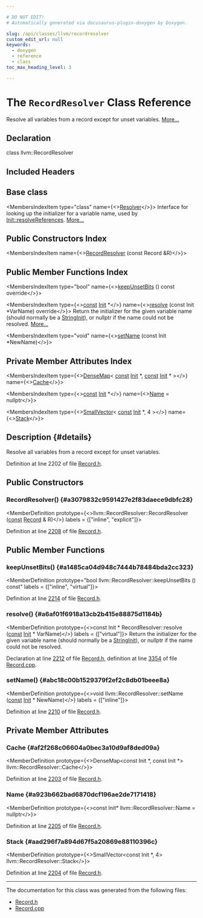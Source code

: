 ```yaml
---

# DO NOT EDIT!
# Automatically generated via docusaurus-plugin-doxygen by Doxygen.

slug: /api/classes/llvm/recordresolver
custom_edit_url: null
keywords:
  - doxygen
  - reference
  - class
toc_max_heading_level: 3

---
```





# The `RecordResolver` Class Reference

<DoxygenPage pluginConfig={pluginConfig}>

Resolve all variables from a record except for unset variables. <a href="#details">More...</a>

## Declaration

<CodeBlock>class llvm::RecordResolver</CodeBlock>

## Included Headers

<IncludesList>
<IncludesListItem
  filePath="llvm/TableGen/Record.h"
  permalink="/docs/api/files/include/include/llvm/include/llvm/tablegen/record-h"
  isLocal="true" />
</IncludesList>

## Base class

<MembersIndex>

<MembersIndexItem
  type="class"
  name={<><a href="/docs/api/classes/llvm/resolver">Resolver</a></>}>
Interface for looking up the initializer for a variable name, used by <a href="/docs/api/classes/llvm/init/#a00581957c4bb1587a458c3fbf4326f7a">Init::resolveReferences</a>. <a href="/docs/api/classes/llvm/resolver/#details">More...</a>
</MembersIndexItem>

</MembersIndex>

## Public Constructors Index

<MembersIndex>

<MembersIndexItem
  name={<><a href="#a3079832c9591427e2f83daece9dbfc28">RecordResolver</a> (const Record &amp;R)</>}>
</MembersIndexItem>

</MembersIndex>

## Public Member Functions Index

<MembersIndex>

<MembersIndexItem
  type="bool"
  name={<><a href="#a1485ca04d948c7444b78484bda2cc323">keepUnsetBits</a> () const override</>}>
</MembersIndexItem>

<MembersIndexItem
  type={<><a href="/docs/api/files/lib/lib/target/lib/target/aarch64/aarch64promoteconstant-cpp/#a90f8350fecae261c25be85d38b451bff">const</a> <a href="/docs/api/classes/llvm/init">Init</a> &#42;</>}
  name={<><a href="#a6af01f6918a13cb2b415e88875d1184b">resolve</a> (const Init &#42;VarName) override</>}>
Return the initializer for the given variable name (should normally be a <a href="/docs/api/classes/llvm/stringinit">StringInit</a>), or nullptr if the name could not be resolved. <a href="#a6af01f6918a13cb2b415e88875d1184b">More...</a>
</MembersIndexItem>

<MembersIndexItem
  type="void"
  name={<><a href="#abc18c00b1529379f2ef2c8db01beee8a">setName</a> (const Init &#42;NewName)</>}>
</MembersIndexItem>

</MembersIndex>

## Private Member Attributes Index

<MembersIndex>

<MembersIndexItem
  type={<><a href="/docs/api/classes/llvm/densemap">DenseMap</a>&lt; <a href="/docs/api/files/lib/lib/target/lib/target/aarch64/aarch64promoteconstant-cpp/#a90f8350fecae261c25be85d38b451bff">const</a> <a href="/docs/api/classes/llvm/init">Init</a> &#42;, <a href="/docs/api/files/lib/lib/target/lib/target/aarch64/aarch64promoteconstant-cpp/#a90f8350fecae261c25be85d38b451bff">const</a> <a href="/docs/api/classes/llvm/init">Init</a> &#42; &gt;</>}
  name={<><a href="#af2f268c06604a0bec3a10d9af8ded09a">Cache</a></>}>
</MembersIndexItem>

<MembersIndexItem
  type={<><a href="/docs/api/files/lib/lib/target/lib/target/aarch64/aarch64promoteconstant-cpp/#a90f8350fecae261c25be85d38b451bff">const</a> <a href="/docs/api/classes/llvm/init">Init</a> &#42;</>}
  name={<><a href="#a923b662bad6870dcf196ae2de7171418">Name</a> = nullptr</>}>
</MembersIndexItem>

<MembersIndexItem
  type={<><a href="/docs/api/classes/llvm/smallvector">SmallVector</a>&lt; <a href="/docs/api/files/lib/lib/target/lib/target/aarch64/aarch64promoteconstant-cpp/#a90f8350fecae261c25be85d38b451bff">const</a> <a href="/docs/api/classes/llvm/init">Init</a> &#42;, 4 &gt;</>}
  name={<><a href="#aad296f7a894d67f5a20869e88110396c">Stack</a></>}>
</MembersIndexItem>

</MembersIndex>

## Description {#details}

Resolve all variables from a record except for unset variables.

Definition at line 2202 of file <a href="/docs/api/files/include/include/llvm/include/llvm/tablegen/record-h">Record.h</a>.

<SectionDefinition>

## Public Constructors

### RecordResolver() {#a3079832c9591427e2f83daece9dbfc28}

<MemberDefinition
  prototype={<>llvm::RecordResolver::RecordResolver (<a href="/docs/api/files/lib/lib/target/lib/target/aarch64/aarch64promoteconstant-cpp/#a90f8350fecae261c25be85d38b451bff">const</a> <a href="/docs/api/classes/llvm/record">Record</a> &amp; R)</>}
  labels = {["inline", "explicit"]}>

Definition at line <a href="/docs/api/files/include/include/llvm/include/llvm/tablegen/record-h/#l02208">2208</a> of file <a href="/docs/api/files/include/include/llvm/include/llvm/tablegen/record-h">Record.h</a>.
</MemberDefinition>

</SectionDefinition>

<SectionDefinition>

## Public Member Functions

### keepUnsetBits() {#a1485ca04d948c7444b78484bda2cc323}

<MemberDefinition
  prototype="bool llvm::RecordResolver::keepUnsetBits () const"
  labels = {["inline", "virtual"]}>

Definition at line <a href="/docs/api/files/include/include/llvm/include/llvm/tablegen/record-h/#l02214">2214</a> of file <a href="/docs/api/files/include/include/llvm/include/llvm/tablegen/record-h">Record.h</a>.
</MemberDefinition>

### resolve() {#a6af01f6918a13cb2b415e88875d1184b}

<MemberDefinition
  prototype={<>const Init &#42; RecordResolver::resolve (<a href="/docs/api/files/lib/lib/target/lib/target/aarch64/aarch64promoteconstant-cpp/#a90f8350fecae261c25be85d38b451bff">const</a> <a href="/docs/api/classes/llvm/init">Init</a> &#42; VarName)</>}
  labels = {["virtual"]}>
Return the initializer for the given variable name (should normally be a <a href="/docs/api/classes/llvm/stringinit">StringInit</a>), or nullptr if the name could not be resolved.

Declaration at line <a href="/docs/api/files/include/include/llvm/include/llvm/tablegen/record-h/#l02212">2212</a> of file <a href="/docs/api/files/include/include/llvm/include/llvm/tablegen/record-h">Record.h</a>, definition at line <a href="/docs/api/files/lib/lib/tablegen/record-cpp/#l03354">3354</a> of file <a href="/docs/api/files/lib/lib/tablegen/record-cpp">Record.cpp</a>.
</MemberDefinition>

### setName() {#abc18c00b1529379f2ef2c8db01beee8a}

<MemberDefinition
  prototype={<>void llvm::RecordResolver::setName (<a href="/docs/api/files/lib/lib/target/lib/target/aarch64/aarch64promoteconstant-cpp/#a90f8350fecae261c25be85d38b451bff">const</a> <a href="/docs/api/classes/llvm/init">Init</a> &#42; NewName)</>}
  labels = {["inline"]}>

Definition at line <a href="/docs/api/files/include/include/llvm/include/llvm/tablegen/record-h/#l02210">2210</a> of file <a href="/docs/api/files/include/include/llvm/include/llvm/tablegen/record-h">Record.h</a>.
</MemberDefinition>

</SectionDefinition>

<SectionDefinition>

## Private Member Attributes

### Cache {#af2f268c06604a0bec3a10d9af8ded09a}

<MemberDefinition
  prototype={<>DenseMap&lt;const Init &#42;, const Init &#42;&gt; llvm::RecordResolver::Cache</>}>

Definition at line <a href="/docs/api/files/include/include/llvm/include/llvm/tablegen/record-h/#l02203">2203</a> of file <a href="/docs/api/files/include/include/llvm/include/llvm/tablegen/record-h">Record.h</a>.
</MemberDefinition>

### Name {#a923b662bad6870dcf196ae2de7171418}

<MemberDefinition
  prototype={<>const Init&#42; llvm::RecordResolver::Name = nullptr</>}>

Definition at line <a href="/docs/api/files/include/include/llvm/include/llvm/tablegen/record-h/#l02205">2205</a> of file <a href="/docs/api/files/include/include/llvm/include/llvm/tablegen/record-h">Record.h</a>.
</MemberDefinition>

### Stack {#aad296f7a894d67f5a20869e88110396c}

<MemberDefinition
  prototype={<>SmallVector&lt;const Init &#42;, 4&gt; llvm::RecordResolver::Stack</>}>

Definition at line <a href="/docs/api/files/include/include/llvm/include/llvm/tablegen/record-h/#l02204">2204</a> of file <a href="/docs/api/files/include/include/llvm/include/llvm/tablegen/record-h">Record.h</a>.
</MemberDefinition>

</SectionDefinition>

<hr/>

The documentation for this class was generated from the following files:

<ul>
<li><a href="/docs/api/files/include/include/llvm/include/llvm/tablegen/record-h">Record.h</a></li>
<li><a href="/docs/api/files/lib/lib/tablegen/record-cpp">Record.cpp</a></li>
</ul>

</DoxygenPage>
